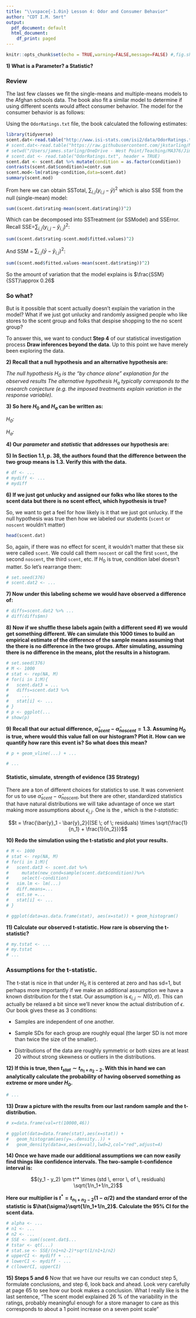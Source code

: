 ```yaml
---
title: "\\vspace{-1.0in} Lesson 4: Odor and Consumer Behavior"
author: "CDT I.M. Smrt"
output:
  pdf_document: default
  html_document:
    df_print: paged
---
```


```r
knitr::opts_chunk$set(echo = TRUE,warning=FALSE,message=FALSE) #,fig.show="hide", results="hide",
```
\vspace{0.2in}

**1) What is a Parameter? a Statistic?**

\vspace{1.in}

### Review
The last few classes we fit the single-means and multiple-means models to the Afghan schools data. The book also fit a similar model to determine if using different scents would affect consumer behavior. The model for the consumer behavior is as follows: 

\begin{align*}
i & = \mbox{Scent status}\\
j & = \mbox{Student}\\
y_{i,j}& = \mbox{Store rating from the }j\mbox{th observation exposed to the }i\mbox{th scent}\\
y_{i,j} & = \mu + \alpha_i + \epsilon_{i,j}\\
\epsilon_{i,j} &\sim F(0,\sigma)
\end{align*}

Using the `OdorRatings.txt` file, the book calculated the following estimates:
```r
library(tidyverse)
scent.dat<-read.table("http://www.isi-stats.com/isi2/data/OdorRatings.txt",header=TRUE)
# scent.dat<-read.table("https://raw.githubusercontent.com/jkstarling/MA376/main/OdorRatings.txt",header=TRUE)
# setwd("/Users/james.starling/OneDrive - West Point/Teaching/MA376/JimsLessons_AY23-1/Block I/LSN4/")
# scent.dat <- read.table("OdorRatings.txt", header = TRUE)
scent.dat <- scent.dat %>% mutate(condition = as.factor(condition))
contrasts(scent.dat$condition)=contr.sum
scent.mod<-lm(rating~condition,data=scent.dat)
summary(scent.mod)
```

\begin{align*}
\hat{\mu}&=4.48\\
\hat{\alpha}_{scent} & = 0.645\\
\hat{\alpha}_{noscent} &= -0.645\\
\end{align*}

From here we can obtain SSTotal, $\sum_{i,j} \left(y_{i,j}-\bar{y}\right)^2$ which is also SSE from the null (single-mean) model:

```r
sum((scent.dat$rating-mean(scent.dat$rating))^2)
```

Which can be decomposed into SSTreatment (or SSModel) and SSError.  Recall SSE=$\sum_{i,j} \left(y_{i,j}-\hat{y}_{i,j}\right)^2$:

```r
sum((scent.dat$rating-scent.mod$fitted.values)^2)
```

And SSM = $\sum_{i,j} \left(\bar{y}-\hat{y}_{i,j}\right)^2$:

```r
sum((scent.mod$fitted.values-mean(scent.dat$rating))^2)
```

So the amount of variation that the model explains is $\frac{SSM}{SST}\approx 0.26$


### So what?


But is it possible that scent actually doesn't explain the variation in the model?  What if we just got unlucky and randomly assigned people who like stores to the scent group and folks that despise shopping to the no scent group?

To answer this, we want to conduct **Step 4** of our statistical investigation process **Draw inferences beyond the data**.  Up to this point we have merely been exploring the data.

**2) Recall that a null hypothesis and an alternative hypothesis are:**

*The null hypothesis $H_0$ is the "by chance alone" explanation for the observed results*
*The alternative hypothesis $H_a$ typically corresponds to the research conjecture (e.g. the imposed treatments explain variation in the response variable).*
\vspace{.5in}

**3) So here $H_0$ and $H_a$ can be written as: **

*$H_0$:  *

*$H_a$:  *
<!-- \vspace{.5in} -->

**4) Our *parameter* and *statistic* that addresses our hypothesis are:**

\vspace{.3in}

**5) In Section 1.1, p. 38, the authors found that the difference between the two group means is 1.3. Verify this with the data. **

```r
# df <- ...
# mydiff <- ...
# mydiff
```
\vspace{.5in}

**6) If we just got unlucky and assigned our folks who like stores to the scent data but there is no scent effect, which hypothesis is true?**


\vspace{.3in}

So, we want to get a feel for how likely is it that we just got unlucky.  If the null hypothesis was true then how we labeled our students (`scent` or `noscent` wouldn't matter)

```r
head(scent.dat)
```

So, again, if there was no effect for scent, it wouldn't matter that these six were called `scent`.  We could call them `noscent` or call the first `scent`, the second `noscent`, the third `scent`, etc.  If $H_0$ is true, condition label doesn't matter. So let's rearrange them:

```r
# set.seed(376)
# scent.dat2 <- ...
```

**7) Now under this labeling scheme we would have observed a difference of:**

```r
# diffs=scent.dat2 %>% ...
# diff(diffs$mn)
```

\vspace{.5in}

**8) Now if we shuffle these labels again (with a different seed #) we would get something different.  We can simulate this 1000 times to build an empirical estimate of the difference of the sample means assuming that the there is no difference in the two groups. After simulating, assuming there is no difference in the means, plot the results in a histogram. **

```r
# set.seed(376)
# M <- 1000
# stat <- rep(NA, M)
# for(i in 1:M){
#   scent.dat3 = ...
#   diffs=scent.dat3 %>% 
#     ...
#   stat[i] <- ...
# }
# p <- ggplot(...
# show(p)
```
\vspace{0.3in}

**9) Recall that our actual difference, $\hat{\alpha}_{scent}-\hat{\alpha}_{noscent}=1.3$.  Assuming $H_0$ is true, where would this value fall on our histogram?  Plot it. How can we quantify how rare this event is?  So what does this mean? **
```r
# p + geom_vline(...) + ...
```

```r
# ...
```


\vspace{.5in}



#### Statistic, simulate, strength of evidence (3S Strategy)

\vspace{.3in}

There are a ton of different choices for statistics to use.  It was convenient for us to use $\hat{\alpha}_{scent}-\hat{\alpha}_{noscent}$, but there are other, standardized statistics that have natural distributions we will take advantage of once we start making more assumptions about $\epsilon_{i,j}$.  One is the \textbf{two-sample pooled t- statistic}, which is the *t-statistic*:

$$t = \frac{\bar{y}_1 - \bar{y}_2}{(SE \; of \; residuals) \times \sqrt{\frac{1}{n_1} + \frac{1}{n_2}}}$$

**10) Redo the simulation using the t-statistic and plot your results. **

```r
# M <- 1000
# stat <- rep(NA, M)
# for(i in 1:M){
#   scent.dat3 <- scent.dat %>% 
#     mutate(new_cond=sample(scent.dat$condition))%>%
#     select(-condition)
#   sim.lm <- lm(...)
#   diff.means=...
#   est.se =...
#   stat[i] <- ...
# }
```

```r
# ggplot(data=as.data.frame(stat), aes(x=stat)) + geom_histogram()
```

\vspace{.5in}


**11) Calculate our observed t-statistic. How rare is observing the t-statistic?**

```r
# my.tstat <- ...
# my.tstat
# ...
```


\vspace{0.5in}

### Assumptions for the t-statistic.

The t-stat is nice in that under $H_0$ it is centered at zero and has sd=1, but perhaps more importantly if we make an additional assumption we have a known distribution for the t stat.  Our assumption is $\epsilon_{i,j} \sim N(0,\sigma)$.  This can actually be relaxed a bit since we'll never know the actual distribution of $\epsilon$.  Our book gives these as 3 conditions:

- Samples are independent of  one another.

- Sample SDs for each group are roughly equal (the larger SD is not more than twice the size of the smaller).

- Distributions of the data are roughly symmetric or both sizes are at least 20 without strong skewness or outliers in the distributions.

**12) If this is true, then $t_{stat} \sim t_{n_1+n_2-2}$.  With this in hand we can analytically calculate the probability of having observed something as extreme or more under $H_0$.**

```r
# ...
```
\vspace{0.3in}

**13) Draw a picture with the results from our last random sample and the t-distribution. ** 
```r
# x=data.frame(val=rt(10000,46))

# ggplot(data=data.frame(stat),aes(x=stat)) + 
#   geom_histogram(aes(y=..density..)) +
#   geom_density(data=x,aes(x=val),lwd=2,col="red",adjust=4)
```
\vspace{0.3in}


**14) Once we have made our additional assumptions we can now easily find things like confidence intervals.  The two-sample t-confidence interval is: **

$$(y_1 - y_2) \pm t^* \times (std \, error \, of \, residuals) \sqrt{1/n_1+1/n_2}$$

**Here our multiplier is $t^* = t_{n_1+n_2-2}(1-\alpha/2)$ and the standard error of the statistic is $\hat{\sigma}\sqrt{1/n_1+1/n_2}$. Calculate the 95% CI for the scent data. **

```r
# alpha <- ...
# n1 <- ...
# n2 <- ...
# SSE <- sum((scent.dat$...
# tstar <- qt(...) 
# stat.se <- SSE/(n1+n2-2)*sqrt(1/n1+1/n2)
# upperCI <- mydiff + ...
# lowerCI <- mydiff - ...
# c(lowerCI, upperCI)
```
\vspace{0.5in}

**15) Steps 5 and 6**
Now that we have our results we can conduct step 5, formulate conclusions, and step 6, look back and ahead.  Look very carefully at page 65 to see how our book makes a conclusion.  What I really like is the last sentence, "The scent model explained 26 \% of the variability in the ratings, probably meaningful enough for a store manager to care as this corresponds to about a 1 point increase on a seven point scale"


